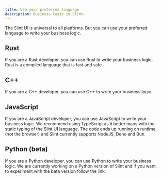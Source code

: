 ```yaml
---
title: Use your preferred language
description: Business logic in Slint.
---
```


The Slint UI is universal to all platforms. But you can use your preferred language to write your business logic.

## Rust
If you are a Rust developer, you can use Rust to write your business logic. Rust is a compiled language that is fast and safe.

## C++
If you are a C++ developer, you can use C++ to write your business logic.

## JavaScript
If you are a JavaScript developer, you can use JavaScript to write your business logic. We recommend using TypeScript as it better maps
with the static typing of the Slint UI language. The code ends up running on runtime (not the browser) and Slint currently supports NodeJS, Deno and Bun.

## Python (beta)
If you are a Python developer, you can use Python to write your business logic. We are currently working on a Python version of Slint and if you want to experiment with the beta version follow the link.


